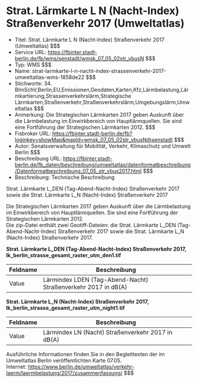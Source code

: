 # Strat. Lärmkarte L N (Nacht-Index) Straßenverkehr 2017 (Umweltatlas)
- Titel: Strat. Lärmkarte L N (Nacht-Index) Straßenverkehr 2017 (Umweltatlas) $$$
- Service URL: https://fbinter.stadt-berlin.de/fb/wms/senstadt/wmsk_07_05_02str_vbusN $$$
- Typ: WMS $$$
- Name: strat-larmkarte-l-n-nacht-index-strassenverkehr-2017-umweltatlas-wms-1858de22 $$$
- Stichworte: 34. BImSchV,Berlin,EU,Emissionen,Geodaten,Karten,Kfz,Lärmbelastung,Lärmkartierung,Strassenverkehrslärm,Strategische Lärmkarten,Straßenverkehr,Straßenverkehrslärm,Umgebungslärm,Umweltatlas $$$
- Anmerkung: Die Strategischen Lärmkarten 2017 geben Auskunft über die Lärmbelastung im Einwirkbereich von Hauptlärmquellen. Sie sind eine Fortführung der Strategischen Lärmkarten 2012. $$$
- Fisbroker URL: https://fbinter.stadt-berlin.de/fb?loginkey=showMap&mapId=wmsk_07_05_02str_vbusN@senstadt $$$
- Autor: Senatsverwaltung für Mobilität, Verkehr, Klimaschutz und Umwelt Berlin $$$
- Beschreibung URL: https://fbinter.stadt-berlin.de/fb_daten/beschreibung/umweltatlas/datenformatbeschreibung/Datenformatbeschreibung_07_05_str_vbus2017.html $$$
- Beschreibung: Technische Beschreibung 

Strat. Lärmkarte L\_DEN (Tag-Abend-Nacht-Index) Straßenverkehr 2017 sowie die Strat. Lärmkarte L\_N (Nacht-Index) Straßenverkehr 2017

Die Strategischen Lärmkarten 2017 geben Auskunft über die Lärmbelastung im Einwirkbereich von Hauptlärmquellen. Sie sind eine Fortführung der Strategischen Lärmkarten 2012.  
Die zip-Datei enthält zwei Geotiff-Dateien: die Strat. Lärmkarte L\_DEN (Tag-Abend-Nacht-Index) Straßenverkehr 2017 sowie die Strat. Lärmkarte L\_N (Nacht-Index) Straßenverkehr 2017.

**Strat. Lärmkarte L\_DEN (Tag-Abend-Nacht-Index) Straßenverkehr 2017, lk\_berlin\_strasse\_gesamt\_raster\_utm\_den1.tif**

| Feldname | Beschreibung                                                  |
| -------- | ------------------------------------------------------------- |
| Value    | Lärmindex LDEN (Tag-Abend-Nacht) Straßenverkehr 2017 in dB(A) |

**Strat. Lärmkarte L\_N (Nacht-Index) Straßenverkehr 2017, lk\_berlin\_strasse\_gesamt\_raster\_utm\_night1.tif**

| Feldname | Beschreibung                                      |
| -------- | ------------------------------------------------- |
| Value    | Lärmindex LN (Nacht) Straßenverkehr 2017 in dB(A) |

Ausführliche Informationen finden Sie in den Begleittexten der im Umweltatlas Berlin veröffentlichten Karte 07.05.  
Internet: https://www.berlin.de/umweltatlas/verkehr-laerm/laermbelastung/2017/zusammenfassung/ $$$
